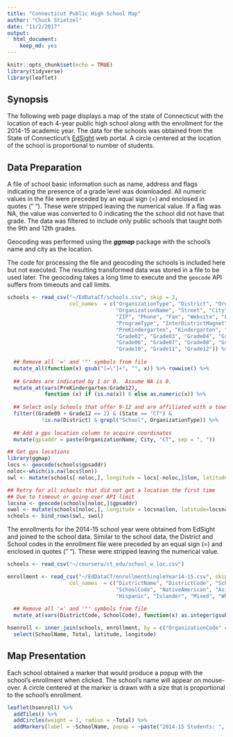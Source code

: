 ```yaml
---
title: "Connecticut Public High School Map"
author: "Chuck Stietzel"
date: "11/2/2017"
output: 
  html_document: 
    keep_md: yes
---
```


```r
knitr::opts_chunk$set(echo = TRUE)
library(tidyverse)
library(leaflet)
```

## Synopsis
The following web page displays a map of the state of Connecticut with the location of each 4-year public high school along with the enrollment for the 2014-15 academic year. The data for the schools was obtained from the State of Connecticut's [EdSight](http://edsight.ct.gov/SASPortal/main.do) web portal. A circle centered at the location of the school is proportional to number of students.  

## Data Preparation
A file of school basic information such as name, address and flags indicating the presence of a grade level was downloaded.  All numeric values in the file were preceded by an equal sign (=) and enclosed in quotes (" ").  These were stripped leaving the numerical value. If a flag was NA, the value was converted to 0 indicating the the school did not have that grade. The data was filtered to include only public schools that taught both the 9th and 12th grades.

Geocoding was performed using the ***ggmap*** package with the school's name and city as the location.  

The code for processing the file and geocoding the schools is included here but not executed.  The resulting transformed data was stored in a file to be used later. The geocoding takes a long time to execute and the `geocode` API suffers from timeouts and call limits.

```r
schools <- read_csv("~/EdDataCT/schools.csv", skip = 3, 
                    col_names  = c("OrganizationType", "District", "OrganizationCode",
                                   "OrganizationName", "Street", "City", "State", 
                                   "ZIP", "Phone", "Fax", "Website", "EdProgram",
                                   "ProgramType", "InterDistrictMagnet",
                                   "PreKindergarten", "Kindergarten", "Grade01",
                                   "Grade02", "Grade03", "Grade04", "Grade05",
                                   "Grade06", "Grade07", "Grade08", "Grade09",
                                   "Grade10", "Grade11", "Grade12")) %>% 
  
  ## Remove all '=' and '"' symbols from file
  mutate_all(function(x) gsub("[=\"]+", "", x)) %>% rowwise() %>%
  
  ## Grades are indicated by 1 or 0.  Assume NA is 0.
  mutate_at(vars(PreKindergarten:Grade12),
            function (x) if (is.na(x)) 0 else as.numeric(x)) %>%
  
  ## Select only Schools that offer 9-12 and are affiliated with a town district
  filter((Grade09 + Grade12 == 2) & (State == "CT") & 
           !is.na(District) & grepl("School", OrganizationType)) %>%
  
  ## Add a gps location column to acquire coordinates
  mutate(gpsaddr = paste(OrganizationName, City, "CT", sep = ", "))

## Get gps locations
library(ggmap)
locs <- geocode(schools$gpsaddr)
noloc<-which(is.na(locs$lon))
swl <- mutate(schools[-noloc,], longitude = locs[-noloc,]$lon, latitude = locs[-noloc,]$lat)

## Retry for all schools that did not get a location the first time
## Due to timeout or going over API limit
locsna <- geocode(schools[noloc,]$gpsaddr)
swol <- mutate(schools[noloc,], longitude = locsna$lon, latitude=locsna$lat)
schools <- bind_rows(swl, swol)
```

The enrollments for the 2014-15 school year were obtained from EdSight and joined to the school data.  Similar to the school data, the District and School codes in the enrollment file were preceded by an equal sign (=) and enclosed in quotes (" ").  These were stripped leaving the numerical value.

```r
schools <- read_csv("~/coursera/ct_edu/school_w_loc.csv")

enrollment <- read_csv("~/EdDataCT/enrollmentSingleYear14-15.csv", skip = 6, na = "*",
                    col_names  = c("DistrictName", "DistrictCode", "SchoolName",
                                   "SchoolCode", "NativeAmerican", "Asian", "Black", 
                                   "Hispanic", "Islander", "Mixed", "White", "Total")) %>% 
  
  ## Remove all '=' and '"' symbols from file
  mutate_at(vars(DistrictCode, SchoolCode), function(x) as.integer(gsub("[=\"]+", "", x)))

hsenroll <- inner_join(schools, enrollment, by = c("OrganizationCode" = "SchoolCode")) %>% 
  select(SchoolName, Total, latitude, longitude)
```

## Map Presentation
Each school obtained a marker that would produce a popup with the school's enrollment when clicked.  The school's name will appear on mouse-over.  A circle centered at the marker is drawn with a size that is proportional to the school's enrollment.
```r
leaflet(hsenroll) %>% 
  addTiles() %>%
  addCircles(weight = 1, radius = ~Total) %>%
  addMarkers(label = ~SchoolName, popup = ~paste("2014-15 Students: ", Total))

```

